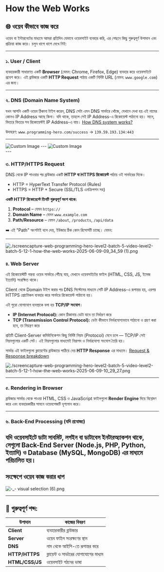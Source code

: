
# How the Web Works

## 🌐 ওয়েব কীভাবে কাজ করে

ওয়েব বা ইন্টারনেটের মাধ্যমে আমরা প্রতিদিন যেভাবে ওয়েবসাইট ব্যবহার করি, এর পেছনে কিছু গুরুত্বপূর্ণ উপাদান এবং প্রক্রিয়া কাজ করে। চলুন ধাপে ধাপে দেখে নিই:

---
<Steps>

### ১. **User / Client**

ব্যবহারকারী সাধারণত একটি **Browser** (যেমন: Chrome, Firefox, Edge) ব্যবহার করে ওয়েবসাইটে প্রবেশ করে। এই ব্রাউজার একটি **HTTP Request** পাঠায় একটি নির্দিষ্ট URL (যেমন: `www.google.com`) এর জন্য।

---

### ২. **DNS (Domain Name System)**

যখন আপনি একটি ওয়েব ঠিকানা টাইপ করেন, DNS সেটা এমন DNS সার্ভারে খোঁজে, যেখানে দেখা হয় এই নামের কোনও IP Address আছে কিনা। যদি থাকে, তাহলে সেই IP Address-এ রিকোয়েস্ট পাঠানো হয়। মানে, ভিতরে ভিতরে সব রিকোয়েস্টই IP Address-এ যায়।
[How DNS system works?](/Express_and_Mongoose/Fundamentals_of_Node.js/How_DNS_system_works/)

উদাহরণ: `www.programming-hero.com/success` → `139.59.193.134:443`

---

<div className=" flex flex-col lg:flex-row justify-between gap-5 lg:gap-0">
  <Image
    src={img1}
    alt="Custom Image"
    height={100000}
    className="  w-full lg:w-[49%]"
  />
  ---
  <Image
    src={img2}
    alt="Custom Image"
    height={10000}
    className="  w-full lg:w-[49%]"
  />
</div>
---



### ৩. **HTTP/HTTPS Request**

DNS থেকে IP পাওয়ার পর ব্রাউজার একটি **HTTP বা HTTPS রিকোয়েস্ট** পাঠায় ওই সার্ভারের দিকে।

- HTTP = HyperText Transfer Protocol (Rules)
- HTTPS = HTTP + Secure (SSL/TLS এনক্রিপশন সহ)

**একটি HTTP রিকোয়েস্টে তিনটি গুরুত্বপূর্ণ অংশ থাকে:**

1. **Protocol** – যেমন `https://`
2. **Domain Name** – যেমন `www.example.com`
3. **Path/Resource** – যেমন `/about`, `/products`, `/api/data`

➡️ এই "Path" অংশটাই বলে দেয়, ইউজার ঠিক কোন রিসোর্সটি চাচ্ছে। যেমন:

---

![./screencapture-web-programming-hero-level2-batch-5-video-level2-batch-5-12-1-how-the-web-works-2025-06-09-09_34_59 (1).png](<./screencapture-web-programming-hero-level2-batch-5-video-level2-batch-5-12-1-how-the-web-works-2025-06-09-09_34_59_(1).png>)



### ৪. **Web Server**

এই রিকোয়েস্টটি গন্তব্য ওয়েব সার্ভারে পৌঁছে যায়, যেখানে ওয়েবসাইটের ফাইল (HTML, CSS, JS, ইমেজ ইত্যাদি) সংরক্ষিত থাকে।

Client থেকে Domain টাইপ করার পর DNS সিস্টেমের মাধ্যমে সেটি IP Address-এ রূপান্তর হয়, এরপর HTTPS প্রোটোকল ব্যবহার করে সার্ভারে রিকোয়েস্ট পাঠানো হয়।

এই পুরো যোগাযোগ ব্যবস্থাকে বলা হয় **TCP/IP সংযোগ**।

- **IP (Internet Protocol):** কোন ঠিকানায় ডেটা যাবে তা নির্ধারণ করে
- **TCP (Transmission Control Protocol):** ডেটা কীভাবে নির্ভরযোগ্যভাবে পাঠানো ও গ্রহণ করা হবে, তা নিয়ন্ত্রণ করে

প্রতিটি Client-Server কমিউনিকেশন কিছু নির্দিষ্ট নিয়ম (Protocol) মেনে চলে — TCP/IP সেই নিয়মগুলোর একটি সেট। এই নিয়মগুলোর মাধ্যমেই নিরাপদ ও নির্ভরযোগ্য সংযোগ তৈরি হয়।

সার্ভার এই ফাইলগুলো ক্লায়েন্টের ব্রাউজারে পাঠিয়ে দেয় **HTTP Response** এর মাধ্যমে। [Request & Response breakdown](/Express_and_Mongoose/Fundamentals_of_Node.js/Request_&_Response)

![./screencapture-web-programming-hero-level2-batch-5-video-level2-batch-5-12-1-how-the-web-works-2025-06-09-10_29_27.png](./screencapture-web-programming-hero-level2-batch-5-video-level2-batch-5-12-1-how-the-web-works-2025-06-09-10_29_27.png)

---


### ৫. **Rendering in Browser**

ব্রাউজার সার্ভার থেকে পাওয়া HTML, CSS ও JavaScript ফাইলগুলো **Render Engine** দিয়ে বিশ্লেষণ করে এবং ব্যবহারকারীর সামনে ওয়েবপেজটি দৃশ্যমান করে।

---

### ৬. **Back-End Processing (যদি প্রযোজ্য)**

যদি ওয়েবসাইটে ডাটা সাবমিট, লগইন বা ডাটাবেস ইনটার‌অ্যাকশন থাকে, সেগুলো **Back-End Server** (Node.js, PHP, Python, ইত্যাদি) ও **Database** (MySQL, MongoDB) এর মাধ্যমে পরিচালিত হয়।
</Steps>
---


## সংক্ষেপে ওয়েব কাজ করার ধাপ

![-_- visual selection (6).png](<./_-_visual_selection_(6).png>)

---

## 🔑 গুরুত্বপূর্ণ শব্দ:

| উপাদান          | কাজের বিবরণ                            |
| --------------- | -------------------------------------- |
| **Client**      | ব্যবহারকারীর ব্রাউজার                  |
| **Server**      | ওয়েব ফাইল সংরক্ষণের স্থান              |
| **DNS**         | নাম থেকে আইপি-তে রূপান্তর করে          |
| **HTTP/HTTPS**  | ক্লায়েন্ট ও সার্ভারের যোগাযোগের মাধ্যম |
| **HTML/CSS/JS** | ওয়েবসাইট গঠনের ভাষা                    |
